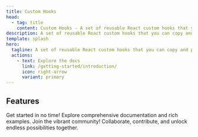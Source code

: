 ```yaml
---
title: Custom Hooks
head:
  - tag: title
    content: Custom Hooks - A set of reusable React custom hooks that you can copy and paste into your apps.
description: A set of reusable React custom hooks that you can copy and paste into your apps.
template: splash
hero:
  tagline: A set of reusable React custom hooks that you can copy and paste into your apps.
  actions:
    - text: Explore the docs
      link: /getting-started/introduction/
      icon: right-arrow
      variant: primary
---
```



## Features

<CardGrid>
  <Card title="Easy to Use" icon="pencil">
    Get started in no time! Explore comprehensive documentation and rich
    examples.
  </Card>
  <Card title="Open source" icon="open-book">
    Join the vibrant community! Collaborate, contribute, and unlock endless
    possibilities together.
  </Card>
</CardGrid>
